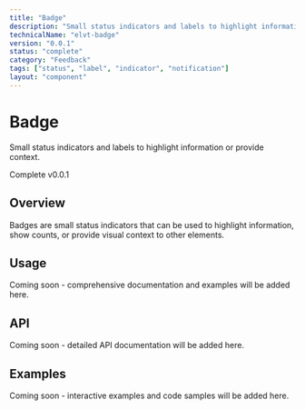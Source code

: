 ```yaml
---
title: "Badge"
description: "Small status indicators and labels to highlight information or provide context."
technicalName: "elvt-badge"
version: "0.0.1"
status: "complete"
category: "Feedback"
tags: ["status", "label", "indicator", "notification"]
layout: "component"
---
```


# Badge

Small status indicators and labels to highlight information or provide context.

<elvt-badge tone="success" size="small">Complete</elvt-badge> <elvt-badge tone="neutral" size="small">v0.0.1</elvt-badge>

## Overview

Badges are small status indicators that can be used to highlight information, show counts, or provide visual context to other elements.

## Usage

Coming soon - comprehensive documentation and examples will be added here.

## API

Coming soon - detailed API documentation will be added here.

## Examples

Coming soon - interactive examples and code samples will be added here.